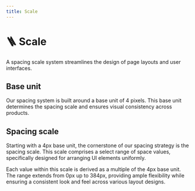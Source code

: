 ```yaml
---
title: Scale
---
```




# 🪜 Scale

A spacing scale system streamlines the design of page layouts and user interfaces.

## Base unit

Our spacing system is built around a base unit of 4 pixels. This base unit determines the spacing scale and ensures visual consistency across products.

## Spacing scale

Starting with a 4px base unit, the cornerstone of our spacing strategy is the spacing scale. This scale comprises a select range of space values, specifically designed for arranging UI elements uniformly.

Each value within this scale is derived as a multiple of the 4px base unit. The range extends from 0px up to 384px, providing ample flexibility while ensuring a consistent look and feel across various layout designs.

<FoundationsScale />
